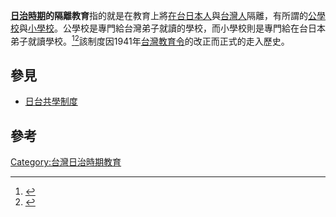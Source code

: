 '''[[台灣日治時期|日治時期]]的隔離教育'''指的就是在教育上將[[在台日本人|在台日本人]]與[[台灣人|台灣人]]隔離，有所謂的[[公學校|公學校]]與[[小學校_(台灣)|小學校]]。公學校是專門給台灣弟子就讀的學校，而小學校則是專門給在台日本弟子就讀學校。<ref>{{cite book|author=南一書局國中社會編撰委員會|title=教育部審定《國民中學社會 第二冊》|year=民國95－96年|publisher=南一書局|location=臺南市|isbn=957-589-932-6|pages=84頁}}</ref><ref>{{cite encyclopedia|title=臺灣總督府教育政策|editor=吳文星|encyclopedia=台灣大百科全書|year=98年09月24日|publisher=中華民國文化部|url=http://nrch.culture.tw/twpedia.aspx?id=3805}}</ref>該制度因1941年[[台灣教育令|台灣教育令]]的改正而正式的走入歷史。

==參見==
* [[日台共學制度|日台共學制度]]

==參考==
{{reflist}}

[[Category:台灣日治時期教育|Category:台灣日治時期教育]]